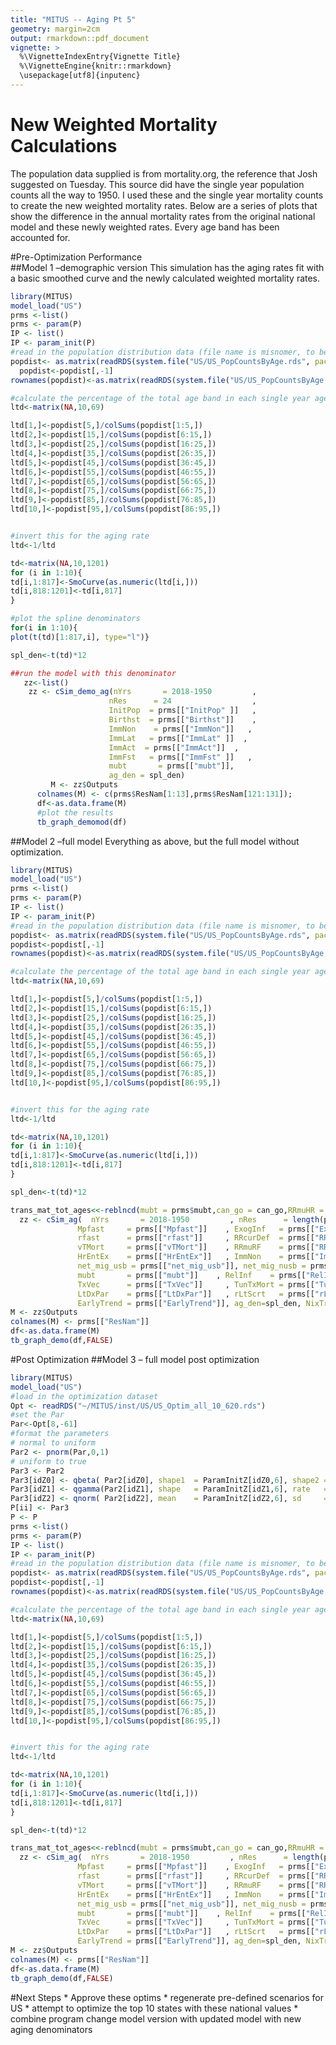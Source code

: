 ```yaml
---
title: "MITUS -- Aging Pt 5"
geometry: margin=2cm
output: rmarkdown::pdf_document
vignette: >
  %\VignetteIndexEntry{Vignette Title}
  %\VignetteEngine{knitr::rmarkdown}
  \usepackage[utf8]{inputenc}
---
```



# New Weighted Mortality Calculations

The population data supplied is from mortality.org, the reference that Josh suggested on Tuesday. This source did have the single year population counts all the way to 1950. I used these and the single year mortality counts to create the new weighted mortality rates. Below are a series of plots that show the difference in the annual mortality rates from the original national model and these newly weighted rates. Every age band has been accounted for. 


#Pre-Optimization Performance  
##Model 1 --demographic version 
This simulation has the aging rates fit with a basic smoothed curve and the newly calculated weighted mortality rates.

```r
library(MITUS)
model_load("US")
prms <-list()
prms <- param(P)
IP <- list()
IP <- param_init(P)
#read in the population distribution data (file name is misnomer, to be updated)
popdist<- as.matrix(readRDS(system.file("US/US_PopCountsByAge.rds", package="MITUS")))
  popdist<-popdist[,-1]
rownames(popdist)<-as.matrix(readRDS(system.file("US/US_PopCountsByAge.rds", package="MITUS"))[,1])

#calculate the percentage of the total age band in each single year age 
ltd<-matrix(NA,10,69)

ltd[1,]<-popdist[5,]/colSums(popdist[1:5,])
ltd[2,]<-popdist[15,]/colSums(popdist[6:15,])
ltd[3,]<-popdist[25,]/colSums(popdist[16:25,])
ltd[4,]<-popdist[35,]/colSums(popdist[26:35,])
ltd[5,]<-popdist[45,]/colSums(popdist[36:45,])
ltd[6,]<-popdist[55,]/colSums(popdist[46:55,])
ltd[7,]<-popdist[65,]/colSums(popdist[56:65,])
ltd[8,]<-popdist[75,]/colSums(popdist[66:75,])
ltd[9,]<-popdist[85,]/colSums(popdist[76:85,])
ltd[10,]<-popdist[95,]/colSums(popdist[86:95,])


#invert this for the aging rate
ltd<-1/ltd

td<-matrix(NA,10,1201)
for (i in 1:10){
td[i,1:817]<-SmoCurve(as.numeric(ltd[i,]))
td[i,818:1201]<-td[i,817]
}

#plot the spline denominators
for(i in 1:10){
plot(t(td)[1:817,i], type="l")}

spl_den<-t(td)*12

##run the model with this denominator 
   zz<-list()
    zz <- cSim_demo_ag(nYrs       = 2018-1950         ,
                      nRes      = 24                  ,
                      InitPop  = prms[["InitPop" ]]   ,
                      Birthst  = prms[["Birthst"]]    ,
                      ImmNon    = prms[["ImmNon"]]   ,
                      ImmLat   = prms[["ImmLat" ]]  ,
                      ImmAct  = prms[["ImmAct"]]  ,
                      ImmFst   = prms[["ImmFst" ]]   ,
                      mubt       = prms[["mubt"]],
                      ag_den = spl_den)
         M <- zz$Outputs
      colnames(M) <- c(prms$ResNam[1:13],prms$ResNam[121:131]);
      df<-as.data.frame(M)
      #plot the results
      tb_graph_demomod(df)
```

##Model 2 --full model 
Everything as above, but the full model without optimization.

```r
library(MITUS)
model_load("US")
prms <-list()
prms <- param(P)
IP <- list()
IP <- param_init(P)
#read in the population distribution data (file name is misnomer, to be updated)
popdist<- as.matrix(readRDS(system.file("US/US_PopCountsByAge.rds", package="MITUS")))
popdist<-popdist[,-1]
rownames(popdist)<-as.matrix(readRDS(system.file("US/US_PopCountsByAge.rds", package="MITUS"))[,1])

#calculate the percentage of the total age band in each single year age 
ltd<-matrix(NA,10,69)

ltd[1,]<-popdist[5,]/colSums(popdist[1:5,])
ltd[2,]<-popdist[15,]/colSums(popdist[6:15,])
ltd[3,]<-popdist[25,]/colSums(popdist[16:25,])
ltd[4,]<-popdist[35,]/colSums(popdist[26:35,])
ltd[5,]<-popdist[45,]/colSums(popdist[36:45,])
ltd[6,]<-popdist[55,]/colSums(popdist[46:55,])
ltd[7,]<-popdist[65,]/colSums(popdist[56:65,])
ltd[8,]<-popdist[75,]/colSums(popdist[66:75,])
ltd[9,]<-popdist[85,]/colSums(popdist[76:85,])
ltd[10,]<-popdist[95,]/colSums(popdist[86:95,])


#invert this for the aging rate
ltd<-1/ltd

td<-matrix(NA,10,1201)
for (i in 1:10){
td[i,1:817]<-SmoCurve(as.numeric(ltd[i,]))
td[i,818:1201]<-td[i,817]
}

spl_den<-t(td)*12

trans_mat_tot_ages<<-reblncd(mubt = prms$mubt,can_go = can_go,RRmuHR = prms$RRmuHR[2], RRmuRF = prms$RRmuRF, HRdist = HRdist, dist_gen_v=dist_gen_v, adj_fact=prms[["adj_fact"]])
  zz <- cSim_ag(  nYrs       = 2018-1950         , nRes      = length(prms[["ResNam"]])  , rDxt     = prms[["rDxt"]]  , TxQualt    = prms[["TxQualt"]]   , InitPop  = prms[["InitPop"]],
               Mpfast     = prms[["Mpfast"]]    , ExogInf   = prms[["ExogInf"]]       , MpfastPI = prms[["MpfastPI"]], Mrslow     = prms[["Mrslow"]]    , rrSlowFB = prms[["rrSlowFB"]]  ,
               rfast      = prms[["rfast"]]     , RRcurDef  = prms[["RRcurDef"]]      , rSlfCur  = prms[["rSlfCur"]] , p_HR       = prms[["p_HR"]]      , dist_gen = prms[["dist_gen"]]    ,
               vTMort     = prms[["vTMort"]]    , RRmuRF    = prms[["RRmuRF"]]        , RRmuHR   = prms[["RRmuHR"]]  , Birthst  = prms[["Birthst"]]    ,
               HrEntEx    = prms[["HrEntEx"]]   , ImmNon    = prms[["ImmNon"]]        , ImmLat   = prms[["ImmLat" ]] , ImmAct     = prms[["ImmAct"]]    , ImmFst   = prms[["ImmFst" ]]    ,
               net_mig_usb = prms[["net_mig_usb"]], net_mig_nusb = prms[["net_mig_nusb"]],
               mubt       = prms[["mubt"]]    , RelInf    = prms[["RelInf"]]        , RelInfRg = prms[["RelInfRg"]], Vmix       = prms[["Vmix"]]      , rEmmigFB = prms [["rEmmigFB"]]  ,
               TxVec      = prms[["TxVec"]]     , TunTxMort = prms[["TunTxMort"]]     , rDeft    = prms[["rDeft"]]   , pReTx      = prms[["pReTx"]]     , LtTxPar  = prms[["LtTxPar"]]    ,
               LtDxPar    = prms[["LtDxPar"]]   , rLtScrt   = prms[["rLtScrt"]]       , RRdxAge  = prms[["RRdxAge"]] , rRecov     = prms[["rRecov"]]    , pImmScen = prms[["pImmScen"]]   ,
               EarlyTrend = prms[["EarlyTrend"]], ag_den=spl_den, NixTrans = IP[["NixTrans"]],   trans_mat_tot_ages = trans_mat_tot_ages)
M <- zz$Outputs
colnames(M) <- prms[["ResNam"]]
df<-as.data.frame(M)
tb_graph_demo(df,FALSE)
```

#Post Optimization 
##Model 3 -- full model post optimization 

```r
library(MITUS)
model_load("US")
#load in the optimization dataset 
Opt <- readRDS("~/MITUS/inst/US/US_Optim_all_10_620.rds")
#set the Par 
Par<-Opt[8,-61]
#format the parameters 
# normal to uniform
Par2 <- pnorm(Par,0,1)
# uniform to true
Par3 <- Par2
Par3[idZ0] <- qbeta( Par2[idZ0], shape1  = ParamInitZ[idZ0,6], shape2 = ParamInitZ[idZ0,7])
Par3[idZ1] <- qgamma(Par2[idZ1], shape   = ParamInitZ[idZ1,6], rate   = ParamInitZ[idZ1,7])
Par3[idZ2] <- qnorm( Par2[idZ2], mean    = ParamInitZ[idZ2,6], sd     = ParamInitZ[idZ2,7])
P[ii] <- Par3
P <- P
prms <-list()
prms <- param(P)
IP <- list()
IP <- param_init(P)
#read in the population distribution data (file name is misnomer, to be updated)
popdist<- as.matrix(readRDS(system.file("US/US_PopCountsByAge.rds", package="MITUS")))
popdist<-popdist[,-1]
rownames(popdist)<-as.matrix(readRDS(system.file("US/US_PopCountsByAge.rds", package="MITUS"))[,1])

#calculate the percentage of the total age band in each single year age 
ltd<-matrix(NA,10,69)

ltd[1,]<-popdist[5,]/colSums(popdist[1:5,])
ltd[2,]<-popdist[15,]/colSums(popdist[6:15,])
ltd[3,]<-popdist[25,]/colSums(popdist[16:25,])
ltd[4,]<-popdist[35,]/colSums(popdist[26:35,])
ltd[5,]<-popdist[45,]/colSums(popdist[36:45,])
ltd[6,]<-popdist[55,]/colSums(popdist[46:55,])
ltd[7,]<-popdist[65,]/colSums(popdist[56:65,])
ltd[8,]<-popdist[75,]/colSums(popdist[66:75,])
ltd[9,]<-popdist[85,]/colSums(popdist[76:85,])
ltd[10,]<-popdist[95,]/colSums(popdist[86:95,])


#invert this for the aging rate
ltd<-1/ltd

td<-matrix(NA,10,1201)
for (i in 1:10){
td[i,1:817]<-SmoCurve(as.numeric(ltd[i,]))
td[i,818:1201]<-td[i,817]
}

spl_den<-t(td)*12

trans_mat_tot_ages<<-reblncd(mubt = prms$mubt,can_go = can_go,RRmuHR = prms$RRmuHR[2], RRmuRF = prms$RRmuRF, HRdist = HRdist, dist_gen_v=dist_gen_v, adj_fact=prms[["adj_fact"]])
  zz <- cSim_ag(  nYrs       = 2018-1950         , nRes      = length(prms[["ResNam"]])  , rDxt     = prms[["rDxt"]]  , TxQualt    = prms[["TxQualt"]]   , InitPop  = prms[["InitPop"]],
               Mpfast     = prms[["Mpfast"]]    , ExogInf   = prms[["ExogInf"]]       , MpfastPI = prms[["MpfastPI"]], Mrslow     = prms[["Mrslow"]]    , rrSlowFB = prms[["rrSlowFB"]]  ,
               rfast      = prms[["rfast"]]     , RRcurDef  = prms[["RRcurDef"]]      , rSlfCur  = prms[["rSlfCur"]] , p_HR       = prms[["p_HR"]]      , dist_gen = prms[["dist_gen"]]    ,
               vTMort     = prms[["vTMort"]]    , RRmuRF    = prms[["RRmuRF"]]        , RRmuHR   = prms[["RRmuHR"]]  , Birthst  = prms[["Birthst"]]    ,
               HrEntEx    = prms[["HrEntEx"]]   , ImmNon    = prms[["ImmNon"]]        , ImmLat   = prms[["ImmLat" ]] , ImmAct     = prms[["ImmAct"]]    , ImmFst   = prms[["ImmFst" ]]    ,
               net_mig_usb = prms[["net_mig_usb"]], net_mig_nusb = prms[["net_mig_nusb"]],
               mubt       = prms[["mubt"]]    , RelInf    = prms[["RelInf"]]        , RelInfRg = prms[["RelInfRg"]], Vmix       = prms[["Vmix"]]      , rEmmigFB = prms [["rEmmigFB"]]  ,
               TxVec      = prms[["TxVec"]]     , TunTxMort = prms[["TunTxMort"]]     , rDeft    = prms[["rDeft"]]   , pReTx      = prms[["pReTx"]]     , LtTxPar  = prms[["LtTxPar"]]    ,
               LtDxPar    = prms[["LtDxPar"]]   , rLtScrt   = prms[["rLtScrt"]]       , RRdxAge  = prms[["RRdxAge"]] , rRecov     = prms[["rRecov"]]    , pImmScen = prms[["pImmScen"]]   ,
               EarlyTrend = prms[["EarlyTrend"]], ag_den=spl_den, NixTrans = IP[["NixTrans"]],   trans_mat_tot_ages = trans_mat_tot_ages)
M <- zz$Outputs
colnames(M) <- prms[["ResNam"]]
df<-as.data.frame(M)
tb_graph_demo(df,FALSE)
```

#Next Steps
  * Approve these optims
  * regenerate pre-defined scenarios for US 
  * attempt to optimize the top 10 states with these national values 
  * combine program change model version with updated model with new aging denominators 
